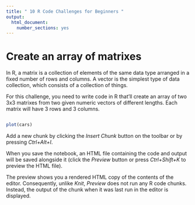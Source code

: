 ```yaml
---
title: " 10 R Code Challenges for Beginners "
output: 
  html_document: 
    number_sections: yes
---
```


# Create an array of matrixes

In R, a matrix is a collection of elements of the same data type arranged in a fixed number of rows and columns. A vector is the simplest type of data collection, which consists of a collection of things.

For this challenge, you need to write code in R that'll create an array of two 3x3 matrixes from two given numeric vectors of different lengths. Each matrix will have 3 rows and 3 columns.

```r

```


```r
plot(cars)
```

Add a new chunk by clicking the *Insert Chunk* button on the toolbar or by pressing *Ctrl+Alt+I*.

When you save the notebook, an HTML file containing the code and output will be saved alongside it (click the *Preview* button or press *Ctrl+Shift+K* to preview the HTML file).

The preview shows you a rendered HTML copy of the contents of the editor. Consequently, unlike *Knit*, *Preview* does not run any R code chunks. Instead, the output of the chunk when it was last run in the editor is displayed.
